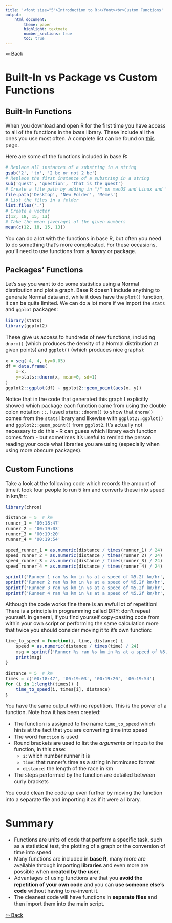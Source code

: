 ```yaml
---
title: '<font size="5">Introduction to R:</font><br>Custom Functions'
output:
    html_document:
        theme: paper
        highlight: textmate
        number_sections: true
        toc: true
---
```

<font size="3">
[⇦ Back](../../R.html)

Built-In vs Package vs Custom Functions
=======================================

Built-In Functions
------------------
When you download and open R for the first time you have access to all of the functions in the _base_ library. These include all the ones you use most often. A complete list can be found on [this](https://stat.ethz.ch/R-manual/R-devel/library/base/html/00Index.html) page.

Here are some of the functions included in base R:
```r
# Replace all instances of a substring in a string
gsub('2', 'to', '2 be or not 2 be')
# Replace the first instance of a substring in a string
sub('quest', 'question', 'that is the quest')
# Create a file path by adding in "/" on macOS and Linux and "\" on Windows between the words
file.path('Desktop', 'New Folder', 'Memes')
# List the files in a folder
list.files('.')
# Create a vector
c(12, 18, 15, 13)
# Take the mean (average) of the given numbers
mean(c(12, 18, 15, 13))
```

You can do a lot with the functions in base R, but often you need to do something that's more complicated. For these occasions, you'll need to use functions from a _library_ or package.

Packages' Functions
-------------------
Let's say you want to do some statistics using a Normal distribution and plot a graph. Base R doesn't include anything to generate Normal data and, while it does have the `plot()` function, it can be quite limited. We can do a lot more if we import the `stats` and `ggplot` packages:

```r
library(stats)
library(ggplot2)
```

These give us access to hundreds of new functions, including `dnorm()` (which produces the density of a Normal distribution at given points) and `ggplot()` (which produces nice graphs):

```r
x = seq(-4, 4, by=0.05)
df = data.frame(
    x=x,
    y=stats::dnorm(x, mean=0, sd=1)
)
ggplot2::ggplot(df) + ggplot2::geom_point(aes(x, y))
```

Notice that in the code that generated this graph I explicitly showed which package each function came from using the double colon notation `::`. I used `stats::dnorm()` to show that `dnorm()` comes from the `stats` library and likewise with `ggplot2::ggplot()` and `ggplot2::geom_point()` from `ggplot2`. It's actually not necessary to do this - R can guess which library each function comes from - but sometimes it's useful to remind the person reading your code what libraries you are using (especially when using more obscure packages).

Custom Functions
----------------
Take a look at the following code which records the amount of time it took four people to run 5 km and converts these into speed in km/hr:

```r
library(chron)

distance = 5  # km
runner_1 = '00:18:47'
runner_2 = '00:19:03'
runner_3 = '00:19:20'
runner_4 = '00:19:54'

speed_runner_1 = as.numeric(distance / times(runner_1) / 24)
speed_runner_2 = as.numeric(distance / times(runner_2) / 24)
speed_runner_3 = as.numeric(distance / times(runner_3) / 24)
speed_runner_4 = as.numeric(distance / times(runner_4) / 24)

sprintf('Runner 1 ran %s km in %s at a speed of %5.2f km/hr', distance, runner_1, speed_runner_1)
sprintf('Runner 2 ran %s km in %s at a speed of %5.2f km/hr', distance, runner_2, speed_runner_2)
sprintf('Runner 3 ran %s km in %s at a speed of %5.2f km/hr', distance, runner_3, speed_runner_3)
sprintf('Runner 4 ran %s km in %s at a speed of %5.2f km/hr', distance, runner_4, speed_runner_4)
```

Although the code works fine there is an awful lot of repetition! There is a principle in programming called DRY: don't repeat yourself. In general, if you find yourself copy-pasting code from within your own script or performing the same calculation more that twice you should consider moving it to it's own function:

```r
time_to_speed = function(i, time, distance) {
    speed = as.numeric(distance / times(time) / 24)
    msg = sprintf('Runner %s ran %s km in %s at a speed of %5.2f km/hr', i, distance, time, speed)
    print(msg)
}

distance = 5  # km
times = c('00:18:47', '00:19:03', '00:19:20', '00:19:54')
for (i in 1:length(times)) {
    time_to_speed(i, times[i], distance)
}
```

You have the same output with no repetition. This is the power of a function. Note how it has been created:

- The function is assigned to the name `time_to_speed` which hints at the fact that you are converting time into speed
- The word `function` is used
- Round brackets are used to list the _arguments_ or inputs to the function, in this case:
    - `i`: which number runner it is
    - `time`: that runner's time as a string in hr:min:sec format
    - `distance`: the length of the race in km
- The steps performed by the function are detailed between curly brackets

You could clean the code up even further by moving the function into a separate file and importing it as if it were a library.

Summary
=======
- Functions are units of code that perform a specific task, such as a statistical test, the plotting of a graph or the conversion of time into speed
- Many functions are included in __base R__, many more are available through importing __libraries__ and even more are possible when __created by the user__.
- Advantages of using functions are that you __avoid the repetition of your own code__ and you can __use someone else's code__ without having to re-invent it.
- The cleanest code will have functions in __separate files__ and then import them into the main script.

[⇦ Back](../../R.html)
</font>